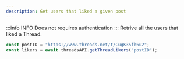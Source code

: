 ```yaml
---
description: Get users that liked a given post
---
```


:::info INFO
Does not requires authentication
:::
Retrive all the users that liked a Thread.

```typescript
const postID = "https://www.threads.net/t/CugK35fh6u2";
const likers = await threadsAPI.getThreadLikers("postID");
```
